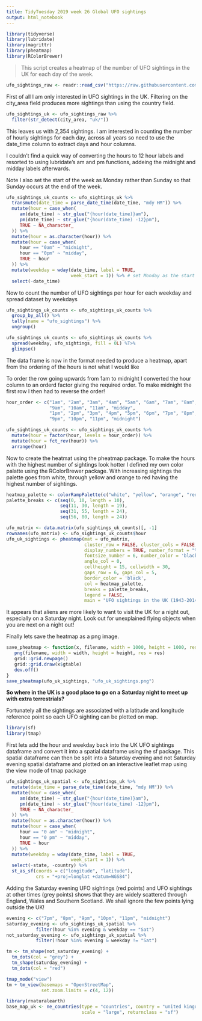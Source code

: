 ```yaml
---
title: TidyTuesday 2019 week 26 Global UFO sightings
output: html_notebook
---
```


```r
library(tidyverse)
library(lubridate)
library(magrittr)
library(pheatmap)
library(RColorBrewer)
```

> This script creates a heatmap of the number of UFO sightings in the UK for each day of the week.

```r
ufo_sightings_raw <- readr::read_csv("https://raw.githubusercontent.com/rfordatascience/tidytuesday/master/data/2019/2019-06-25/ufo_sightings.csv")
```

First of all I am only interested in UFO sightings in the UK. Filtering on the city_area field produces more sightings than using the country field.

```r
ufo_sightings_uk <- ufo_sightings_raw %>% 
  filter(str_detect(city_area, "uk/"))
```

This leaves us with 2,354 sightings. I am interested in counting the number of hourly sightings for each day, across all years so need to use the date_time column to extract days and hour columns.

I couldn't find a quick way of converting the hours to 12 hour labels and resorted to using lubridate's am and pm functions, addeing the midnight and midday labels afterwards.

Note I also set the start of the week as Monday rather than Sunday so that Sunday occurs at the end of the week. 

```r
ufo_sightings_uk_counts <- ufo_sightings_uk %>% 
  transmute(date_time = parse_date_time(date_time, "mdy HM")) %>% 
  mutate(hour = case_when(
     am(date_time) ~ str_glue("{hour(date_time)}am"),
     pm(date_time) ~ str_glue("{hour(date_time) -12}pm"),
     TRUE ~ NA_character_
  )) %>% 
  mutate(hour = as.character(hour)) %>%
  mutate(hour = case_when(
     hour == "0am" ~ "midnight",
     hour == "0pm" ~ "midday",
     TRUE ~ hour
  )) %>% 
  mutate(weekday = wday(date_time, label = TRUE, 
                        week_start = 1)) %>% # set Monday as the start of the week
  select(-date_time)
```

Now to count the number of UFO sightings per hour for each weekday and spread dataset by weekdays

```r
ufo_sightings_uk_counts <- ufo_sightings_uk_counts %>%
  group_by_all() %>% 
  tally(name = "ufo_sightings") %>% 
  ungroup()

ufo_sightings_uk_counts <- ufo_sightings_uk_counts %>%
  spread(weekday, ufo_sightings, fill = 0L) %T>% 
  glimpse()
```

The data frame is now in the format needed to produce a heatmap, apart from the ordering of the hours is not what I would like

To order the row going upwards from 1am to midnight I converted the hour column to an orderd factor giving the required order. To make midnight the first row I then had to reverse the order!

```r
hour_order <- c("1am", "2am", "3am", "4am", "5am", "6am", "7am", "8am", 
                "9am", "10am", "11am", "midday", 
                "1pm", "2pm", "3pm", "4pm", "5pm", "6pm", "7pm", "8pm", 
                "9pm", "10pm", "11pm", "midnight")

ufo_sightings_uk_counts <- ufo_sightings_uk_counts %>% 
  mutate(hour = factor(hour, levels = hour_order)) %>% 
  mutate(hour = fct_rev(hour)) %>% 
  arrange(hour)
```

Now to create the heatmat using the pheatmap package. To make the hours with the highest number of sightings look hotter I defined my own color palatte using the RColorBrewer package. With increasing sightings the palette goes from white, through yellow and orange to red having the highest number of sightings.

```r
heatmap_palette <- colorRampPalette(c("white", "yellow", "orange", "red"))(n = 77)
palette_breaks <- c(seq(0, 10, length = 10),
                    seq(11, 30, length = 19),
                    seq(31, 55, length = 24),
                    seq(56, 80, length = 24))

ufo_matrix <- data.matrix(ufo_sightings_uk_counts)[, -1]
rownames(ufo_matrix) <- ufo_sightings_uk_counts$hour
ufo_uk_sightings <- pheatmap(mat = ufo_matrix, 
                             cluster_row = FALSE, cluster_cols = FALSE,
                             display_numbers = TRUE, number_format = "%.0f", 
                             fontsize_number = 6, number_color = 'black',
                             angle_col = 0,
                             cellheight = 15, cellwidth = 30,
                             gaps_row = 6, gaps_col = 5,
                             border_color = 'black',
                             col = heatmap_palette,
                             breaks = palette_breaks,
                             legend = FALSE,
                             main = "UFO sightings in the UK (1943-2014)")
```

It appears that aliens are more likely to want to visit the UK for a night out, especially on a Saturday night. Look out for unexplained flying objects when you are next on a night out!

Finally lets save the heatmap as a png image.

```r
save_pheatmap <- function(x, filename, width = 1000, height = 1000, res = 150) {
   png(filename, width = width, height = height, res = res)
   grid::grid.newpage()
   grid::grid.draw(x$gtable)
   dev.off()
}
save_pheatmap(ufo_uk_sightings, "ufo_uk_sightings.png")
```

**So where in the UK is a good place to go on a Saturday night to meet up with extra terrestrials?**

Fortunately all the sightings are associated with a latitude and longitude reference point so each UFO sighting can be plotted on map.

```r
library(sf)
library(tmap)
```

First lets add the hour and weekday back into the UK UFO sightings dataframe  and convert it into a spatial dataframe using the sf package. This spatial dataframe can then be split into a Saturday evening and not Saturday evening spatial dataframe and plotted on an interactive leaflet map using the view mode of tmap package

```r
ufo_sightings_uk_spatial <- ufo_sightings_uk %>%
  mutate(date_time = parse_date_time(date_time, "mdy HM")) %>% 
  mutate(hour = case_when(
     am(date_time) ~ str_glue("{hour(date_time)}am"),
     pm(date_time) ~ str_glue("{hour(date_time) -12}pm"),
     TRUE ~ NA_character_
  )) %>% 
  mutate(hour = as.character(hour)) %>%
  mutate(hour = case_when(
     hour == "0 am" ~ "midnight",
     hour == "0 pm" ~ "midday",
     TRUE ~ hour
  )) %>% 
  mutate(weekday = wday(date_time, label = TRUE, 
                        week_start = 1)) %>% 
  select(-state, -country) %>% 
  st_as_sf(coords = c("longitude", "latitude"),
           crs = "+proj=longlat +datum=WGS84")
```

Adding the Saturday evening UFO sightings (red points) and UFO sightings at other times (grey points) shows that they are widely scattered through England, Wales and Southern Scotland. We shall ignore the few points lying outside the UK!

```r
evening <- c("7pm", "8pm", "9pm", "10pm", "11pm", "midnight")
saturday_evening <- ufo_sightings_uk_spatial %>% 
           filter(hour %in% evening & weekday == "Sat")
not_saturday_evening <- ufo_sightings_uk_spatial %>% 
           filter(!hour %in% evening & weekday != "Sat")

tm <- tm_shape(not_saturday_evening) +
  tm_dots(col = "grey") +
  tm_shape(saturday_evening) +
  tm_dots(col = "red") 

tmap_mode("view")
tm + tm_view(basemaps = "OpenStreetMap",
             set.zoom.limits = c(4, 12))
```

```r
library(rnaturalearth)
base_map_uk <- ne_countries(type = "countries", country = "united kingdom",
                            scale = "large", returnclass = "sf")
```









